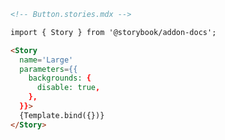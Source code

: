 ```md
<!-- Button.stories.mdx -->

import { Story } from '@storybook/addon-docs';

<Story
  name='Large'
  parameters={{
    backgrounds: {
      disable: true,
    },
  }}>
  {Template.bind({})}
</Story>
```